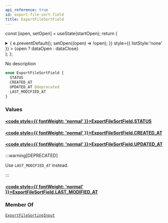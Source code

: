 ```yaml
---
api_reference: true
id: export-file-sort-field
title: ExportFileSortField
---
```






const [open, setOpen] = useState(startOpen);
return (
<details {...(open ? { open: true } : {})} className="details" style={{ border:'none', boxShadow:'none', background:'var(--ifm-background-color)' }}>
<summary
onClick={(e) => {
e.preventDefault();
setOpen((open) => !open);
}}
style={{ listStyle:'none' }} >
{open ? dataOpen : dataClose}
</summary>
{open && children}
</details>
);
};

No description

```graphql
enum ExportFileSortField {
  STATUS
  CREATED_AT
  UPDATED_AT @deprecated
  LAST_MODIFIED_AT
}
```

### Values

#### [<code style={{ fontWeight: 'normal' }}>ExportFileSortField.<b>STATUS</b></code>](#)

#### [<code style={{ fontWeight: 'normal' }}>ExportFileSortField.<b>CREATED_AT</b></code>](#)

#### [<code style={{ fontWeight: 'normal' }}>ExportFileSortField.<b>UPDATED_AT</b></code>](#) <Badge class="badge badge--deprecated badge--secondary" text="deprecated"/>

:::warning[DEPRECATED]

Use `LAST_MODIFIED_AT` instead.

:::

#### [<code style={{ fontWeight: 'normal' }}>ExportFileSortField.<b>LAST_MODIFIED_AT</b></code>](#)

### Member Of

[`ExportFileSortingInput`](../../../api-reference/miscellaneous/inputs/export-file-sorting-input.mdx) <Badge class="badge badge--secondary" text="input"/>
